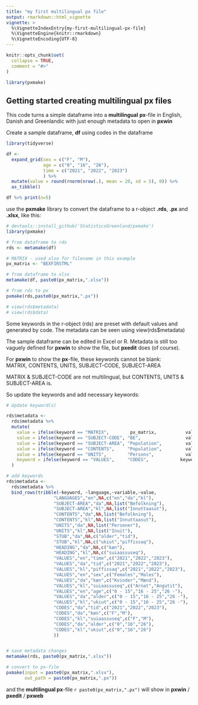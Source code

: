 ```yaml
---
title: "my first multilingual px file"
output: rmarkdown::html_vignette
vignette: >
  %\VignetteIndexEntry{my-first-multilingual-px-file}
  %\VignetteEngine{knitr::rmarkdown}
  %\VignetteEncoding{UTF-8}
---
```


```r
knitr::opts_chunk$set(
  collapse = TRUE,
  comment = "#>"
)
```

```r
library(pxmake)
```


## Getting started creating multilingual px files

This code turns a simple dataframe into a **multilingual** **px**-file in English, Danish and Greenlandic with just enough metadata to open in **pxwin**

Create a sample dataframe, **df** using codes in the dataframe

```r

library(tidyverse)

df <-
  expand_grid(sex = c("F", "M"),
              age = c("0", "16", "26"),
              time = c("2021", "2022", "2023")
              ) %>%
  mutate(value = round(rnorm(nrow(.), mean = 20, sd = 5), 0)) %>% 
  as_tibble()

df %>% print(n=5)

```

use the **pxmake** library to convert the dataframe to a r-object **.rds**, **.px** and **.xlsx**, like this:

```r

# devtools::install_github('StatisticsGreenland/pxmake')
library(pxmake)

# from dataframe to rds
rds <- metamake(df)

# MATRIX - used also for filename in this example
px_matrix <- "BEXFIRSTML"

# from dataframe to xlsx
metamake(df, paste0(px_matrix,".xlsx"))

# from rds to px
pxmake(rds,paste0(px_matrix,".px"))

# view(rds$metadata)
# view(rds$data)
```

Some keywords in the r-object (rds) are preset with default values and generated by code. The metadata can be seen using view(rds\$metadata)

The sample dataframe can be edited in Excel or R. Metadata is still too vaguely defined for **pxwin** to show the file, but **pxedit** does (of course).

For **pxwin** to show the **px**-file, these keywords cannot be blank:\
MATRIX, CONTENTS, UNITS, SUBJECT-CODE, SUBJECT-AREA

MATRIX & SUBJECT-CODE are not multilingual, but CONTENTS, UNITS & SUBJECT-AREA is.

So update the keywords and add necessary keywords:

```r
# Update keyword(s) 

rds$metadata <-
  rds$metadata %>%
  mutate(
    value = ifelse(keyword == "MATRIX",        px_matrix,           value),
    value = ifelse(keyword == "SUBJECT-CODE", "BE",                 value),
    value = ifelse(keyword == "SUBJECT-AREA", "Population",         value),
    value = ifelse(keyword == "CONTENTS",     "Population",         value),
    value = ifelse(keyword == "UNITS",        "Persons",            value),
    keyword = ifelse(keyword == "VALUES",     "CODES",            keyword)
  ) 

# add keywords
rds$metadata <-
  rds$metadata %>%
  bind_rows(tribble(~keyword, ~language,~variable,~value,
                  "LANGUAGES","en",NA,c("en","da","kl"),
                  "SUBJECT-AREA","da",NA,list("Befolkning"),
                  "SUBJECT-AREA","kl",NA,list("Innuttaasut"),
                  "CONTENTS","da",NA,list("Befolkning"),
                  "CONTENTS","kl",NA,list("Innuttaasut"),
                  "UNITS","da",NA,list("Personer"),
                  "UNITS","kl",NA,list("Inuit"),
                  "STUB","da",NA,c("alder","tid"),
                  "STUB","kl",NA,c("ukiut","piffissaq"),
                  "HEADING","da",NA,c("køn"),
                  "HEADING","kl",NA,c("suiaassuseq"),
                  "VALUES","en","time",c("2021","2022","2023"),
                  "VALUES","da","tid",c("2021","2022","2023"),
                  "VALUES","kl","piffissaq",c("2021","2022","2023"),
                  "VALUES","en","sex",c("Females","Males"),
                  "VALUES","da","køn",c("Kvinder","Mænd"),
                  "VALUES","kl","suiaassuseq",c("Arnat","Angutit"),
                  "VALUES","en","age",c("0 - 15","16 - 25","26 -"),
                  "VALUES","da","alder",c("0 - 15","16 - 25","26 -"),
                  "VALUES","kl","ukiut",c("0 - 15","16 - 25","26 -"),
                  "CODES","da","tid",c("2021","2022","2023"),
                  "CODES","da","køn",c("F","M"),
                  "CODES","kl","suiaassuseq",c("F","M"),
                  "CODES","da","alder",c("0","16","26"),
                  "CODES","kl","ukiut",c("0","16","26")
                  ))


# save metadata changes
metamake(rds, paste0(px_matrix,".xlsx"))

# convert to px-file
pxmake(input = paste0(px_matrix,".xlsx"), 
       out_path = paste0(px_matrix,".px"))


```

and the **multilingual px**-file `r paste0(px_matrix,".px")` will show in **pxwin** / **pxedit** / **pxweb**

